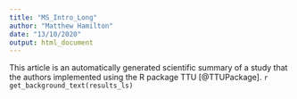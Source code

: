 ```yaml
---
title: "MS_Intro_Long"
author: "Matthew Hamilton"
date: "13/10/2020"
output: html_document
---
```


This article is an automatically generated scientific summary of a study that the authors implemented using the R package TTU [@TTUPackage]. `r get_background_text(results_ls)`